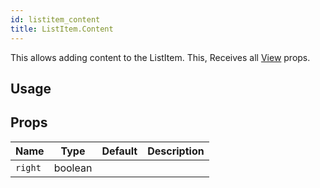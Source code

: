 ```yaml
---
id: listitem_content
title: ListItem.Content
---
```



This allows adding content to the ListItem.
This, Receives all [View](https://reactnative.dev/docs/view#props) props.

## Usage

## Props

<div class='table-responsive'>

| Name    | Type    | Default | Description |
| ------- | ------- | ------- | ----------- |
| `right` | boolean |         |             |

</div>
